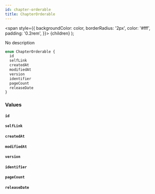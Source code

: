 ```yaml
---
id: chapter-orderable
title: ChapterOrderable
---
```


<span
style={{
      backgroundColor: color,
      borderRadius: '2px',
      color: '#fff',
      padding: '0.2rem',
    }}>
{children}
</span>
);

No description

```graphql
enum ChapterOrderable {
  id
  selfLink
  createdAt
  modifiedAt
  version
  identifier
  pageCount
  releaseDate
}
```

### Values

#### `id`

#### `selfLink`

#### `createdAt`

#### `modifiedAt`

#### `version`

#### `identifier`

#### `pageCount`

#### `releaseDate`
